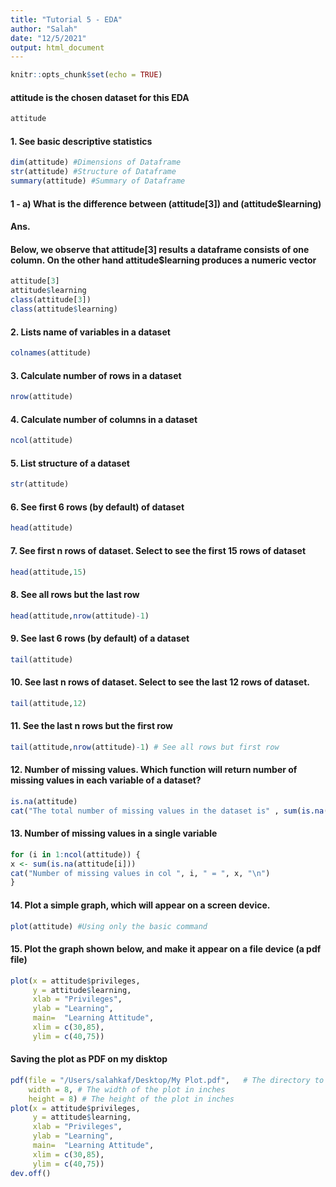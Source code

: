 ```yaml
---
title: "Tutorial 5 - EDA"
author: "Salah"
date: "12/5/2021"
output: html_document
---
```


```r
knitr::opts_chunk$set(echo = TRUE)
```

#### attitude is the chosen dataset for this EDA

```r
attitude
```

#### 1.	See basic descriptive statistics

```r
dim(attitude) #Dimensions of Dataframe
str(attitude) #Structure of Dataframe
summary(attitude) #Summary of Dataframe
```

#### 1 - a)	What is the difference between (attitude[3]) and (attitude$learning)

#### Ans. 
#### Below, we observe that attitude[3] results a dataframe consists of one column. On the other hand attitude$learning produces a numeric vector

```r
attitude[3]
attitude$learning
class(attitude[3])
class(attitude$learning)

```

#### 2.	Lists name of variables in a dataset

```r
colnames(attitude)
```

#### 3.	Calculate number of rows in a dataset

```r
nrow(attitude)
```

#### 4.	Calculate number of columns in a dataset

```r
ncol(attitude)
```

#### 5.	List structure of a dataset

```r
str(attitude)
```

#### 6.	See first 6 rows (by default) of dataset

```r
head(attitude)
```

#### 7.	See first n rows of dataset. Select to see the first 15 rows of dataset

```r
head(attitude,15)
```
#### 8.	See all rows but the last row

```r
head(attitude,nrow(attitude)-1)
```


#### 9.	See last 6 rows (by default) of a dataset

```r
tail(attitude)
```


#### 10.	See last n rows of dataset. Select to see the last 12 rows of dataset.

```r
tail(attitude,12)
```
#### 11.	See the last n rows but the first row

```r
tail(attitude,nrow(attitude)-1) # See all rows but first row
```

#### 12.	Number of missing values. Which function will return number of missing values in each variable of a dataset?

```r
is.na(attitude)
cat("The total number of missing values in the dataset is" , sum(is.na(attitude)))
```

#### 13.	Number of missing values in a single variable

```r
for (i in 1:ncol(attitude)) {
x <- sum(is.na(attitude[i]))
cat("Number of missing values in col ", i, " = ", x, "\n")
}

```

#### 14.	Plot a simple graph, which will appear on a screen device.

```r
plot(attitude) #Using only the basic command
```


#### 15.	Plot the graph shown below, and make it appear on a file device (a pdf file)

```r
plot(x = attitude$privileges,
     y = attitude$learning,
     xlab = "Privileges",
     ylab = "Learning",
     main=  "Learning Attitude",
     xlim = c(30,85),
     ylim = c(40,75))

```

#### Saving the plot as PDF on my disktop 
```r
pdf(file = "/Users/salahkaf/Desktop/My Plot.pdf",   # The directory to save the plot
    width = 8, # The width of the plot in inches
    height = 8) # The height of the plot in inches
plot(x = attitude$privileges,
     y = attitude$learning,
     xlab = "Privileges",
     ylab = "Learning",
     main=  "Learning Attitude",
     xlim = c(30,85),
     ylim = c(40,75))
dev.off()
```

